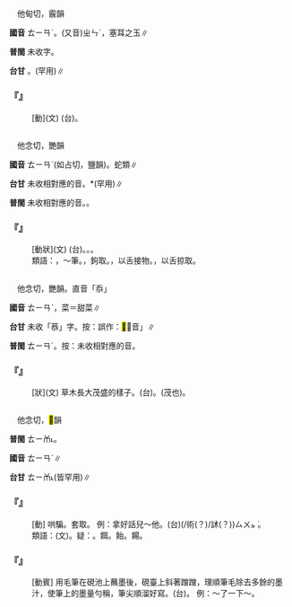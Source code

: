 
=={{ruby|瑱|ㄊㄧㄢˋ}}==

　他甸切，霰韻

'''國音''' <rt>ㄊㄧㄢˋ</rt>。(又音)<rt>ㄓㄣˋ</rt>，塞耳之玉∥

'''普閩''' 未收字。

'''台甘''' {{ruby|(文)|ㄊㄧㄢ˪}}{{ruby|。|ㄉㄧㄢˊ}}{{ruby|。|ㄐㄧㄣ˪}}。(罕用)∥

    

==='''『{{ruby|瑱|ㄊㄧㄢˋ}}』'''===
: [動](文) (台){{ruby|古|ㄍㆦˋ}}{{ruby|早|ㄗㄚˋ}}{{ruby|用|ㄧㄥ˫}}{{ruby|/|ㄧㆲ˫}}{{ruby|玉|ㆣㄧㆤㆶ ͘}}{{ruby|塞|ㄊㄚㆵ}}{{ruby|死|·ㄒㄧˋ}}{{ruby|人|ㄌㄤˊ}}{{ruby|丌|ㆤ}}{{ruby|耳|ㄏㄧ˫}}{{ruby|/|ㄏㆪ˫}}{{ruby|孔|ㄎㄤ}}。
    

=={{ruby|<mark>&#xf9770;</mark>|ㄊㄧㄢˋ}}==

　他念切，艷韻

'''國音''' <rt>ㄊㄧㄢˋ</rt>{{ruby|。|ㄖㄢˊ}}(如占切，鹽韻)。蛇類∥

'''台甘''' 未收相對應的音。{{ruby|(台)|ㆢㄧㆰˋ}}*(罕用)∥

'''普閩''' 未收相對應的音。{{ruby|(台)|ㄌㄧㆰˊ}}。

    

==='''『{{ruby|<mark>&#xf9770;</mark>|ㄊㄧㄢˋ}}{{ruby|<mark>&#xf9771;</mark>|ㄊㄢˋ}}』'''===
: [動狀](文) (台){{ruby|( )|ㄋㄚ˪}}{{ruby|/|ㄋㄚ˫}}。{{ruby|( )|ㄗㆭ˫}}。{{ruby|獸|ㄒㄧㄨ˪}}{{ruby|類|ㄌㄨㄧ˫}}{{ruby|吐|ㄊㆦˋ}}{{ruby|舌|ㄐㄧㆷ ͘}}{{ruby|丌|ㆤ}}{{ruby|款|ㄎㄨㄢˋ}}。
:類語：{{ruby|掭|ㄊㄧㄢˋ}}，～筆。{{ruby|餂|ㄊㄧㄢˇ}}，鉤取。{{ruby|舔|ㄊㄧㄢˇ}}，以舌接物。{{ruby|舐|ㄕˋ}}，以舌掠取。
:
    

=={{ruby|菾|ㄊㄧㄢˋ}}==

　他念切，艷韻。直音「忝」

'''國音''' <rt>ㄊㄧㄢˋ</rt>{{ruby|。|ㄊㄧㄢˊ}}，{{ruby|菾|ㄊㄧㄢˊ}}菜＝甜菜∥

'''台甘''' 未收「菾」字。按：誤作：<mark>&#xf855b;</mark>，音{{ruby|「|ㄊㄧㆰ˪}}」∥

'''普閩''' <rt>ㄊㄧㄢˊ</rt>。按：未收相對應的音。

    

==='''『{{ruby|菾|ㄊㄧㄢˋ}}』'''===
: [狀](文) 草木長大茂盛的樣子。(台){{ruby|草|ㄘㄠˋ}}{{ruby|木|ㆠㆦㆶ ͘}}{{ruby|大|ㄉㄨㄚ˫}}{{ruby|欉|ㄗㄤˊ}}。{{ruby|艷|ㆰ˫}}(茂也){{ruby|丌|ㆤ}}{{ruby|款|ㄎㄨㄢˋ}}。
    

=={{ruby|掭|ㄊㄧㄢˋ}}==

　他念切，<mark>&#xf96d9;</mark>韻

'''普閩''' <rt>ㄊㄧㆰ˪</rt>。

'''國音''' <rt>ㄊㄧㄢˋ</rt>∥

'''台甘''' <rt>ㄊㄧㆰ˪</rt>{{ruby|，|ㄊㄧㄢ˪}}(皆罕用)∥

    

==='''『{{ruby|掭|ㄊㄧㄢˋ}}』'''===
: [動] 哄騙。套取。 例：拿好話兒～他。(台){{ruby|用|ㄧㄥ˫}}{{ruby|/|ㄧㆲ˫}}{{ruby|好|ㄏㄜˋ}}{{ruby|話|ㄨㆤ˫}}{{ruby|去|ㄎㄧ˪}}{{ruby|騙|ㄆㄧㄢ˪}}(/術(？)/訹(？))<rt>ㄙㄨㆵ ͘</rt>{{ruby|伊|ㄧ}}{{ruby|出|ㄘㄨㆵ}}{{ruby|來|·ㄌㄞˊ}}。
:類語：{{ruby|餂|ㄊㄧㄢˇ}}(文)。疑：{{ruby|餂|ㄊㄧㄢˇ}}{{ruby|→|ㄊㄧㄢˋ}}。餌。飴。餳。
:
    

==='''『{{ruby|掭|ㄊㄧㄢˋ}}{{ruby|筆|ㄅㄧˇ}}』'''===
: [動賓] 用毛筆在硯池上蘸墨後，硯臺上斜著蹭蹭，理順筆毛除去多餘的墨汁，使筆上的墨量勻稱，筆尖順溜好寫。(台){{ruby|摩|ㄇㆦˊ}}{{ruby|→|ㄇㆦ˫}}{{ruby|筆|ㄅㄧㆵ}}。 例：～了一下～。
    
